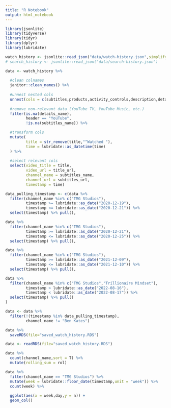 ```yaml
---
title: "R Notebook"
output: html_notebook
---
```


```r
library(jsonlite)
library(tidyverse)
library(tidyr)
library(dplyr)
library(lubridate)

watch_history <- jsonlite::read_json("data/watch-history.json",simplifyVector = T)
# search_history <- jsonlite::read_json("data/search-history.json")

data <- watch_history %>%
  
  #clean colnames
  janitor::clean_names() %>% 
  
  #unnest nested cols
  unnest(cols = c(subtitles,products,activity_controls,description,details),names_sep="_") %>% 
  
  #remove non-relevant data (YouTube TV, YouTube Music, etc.)
  filter(is.na(details_name),
         header == "YouTube",
         !is.na(subtitles_name)) %>% 

  #transform cols
  mutate(
         title = str_remove(title,"^Watched "),
         time = lubridate::as_datetime(time)
  ) %>% 
  
  #select relevant cols
  select(video_title = title,
         video_url = title_url,
         channel_name = subtitles_name,
         channel_url = subtitles_url,
         timestamp = time)

data_pulling_timestamp <- c(data %>% 
  filter(channel_name %in% c("TMG Studios"),
         timestamp >= lubridate::as_date("2020-12-19"),
         timestamp <= lubridate::as_date("2020-12-21")) %>% 
  select(timestamp) %>% pull(),

data %>% 
  filter(channel_name %in% c("TMG Studios"),
         timestamp >= lubridate::as_date("2020-12-21"),
         timestamp <= lubridate::as_date("2020-12-25")) %>% 
  select(timestamp) %>% pull(),

data %>% 
  filter(channel_name %in% c("TMG Studios"),
         timestamp >= lubridate::as_date("2021-12-09"),
         timestamp <= lubridate::as_date("2021-12-10")) %>% 
  select(timestamp) %>% pull(),

data %>% 
  filter(channel_name %in% c("TMG Studios","Trillionaire Mindset"),
         timestamp > lubridate::as_date("2022-08-16"),
         timestamp < lubridate::as_date("2022-08-17")) %>% 
  select(timestamp) %>% pull()
)

data <- data %>% 
  filter(!(timestamp %in% data_pulling_timestamp),
         channel_name != "Ben Kates")

data %>% 
  saveRDS(file="saved_watch_history.RDS")
```

```r

data <- readRDS(file="saved_watch_history.RDS")

data %>% 
  count(channel_name,sort = T) %>% 
  mutate(rolling_sum = rol)

data %>% 
  filter(channel_name == "TMG Studios") %>% 
  mutate(week = lubridate::floor_date(timestamp,unit = "week")) %>% 
  count(week) %>% 
  
  ggplot(aes(x = week,day,y = n)) +
  geom_col()

```









